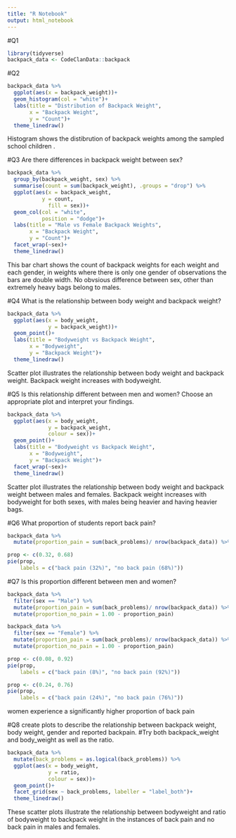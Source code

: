 ```yaml
---
title: "R Notebook"
output: html_notebook
---
```

#Q1
```r
library(tidyverse)
backpack_data <- CodeClanData::backpack
```
#Q2
```r
backpack_data %>% 
  ggplot(aes(x = backpack_weight))+
  geom_histogram(col = "white")+
  labs(title = "Distribution of Backpack Weight",
       x = "Backpack Weight",
       y = "Count")+
  theme_linedraw()
```
Histogram shows the distibrution of backpack weights among the sampled school children .

#Q3 Are there differences in backpack weight between sex?
```r
backpack_data %>% 
  group_by(backpack_weight, sex) %>% 
  summarise(count = sum(backpack_weight), .groups = "drop") %>% 
  ggplot(aes(x = backpack_weight,
           y = count,
             fill = sex))+
  geom_col(col = "white", 
           position = "dodge")+
  labs(title = "Male vs Female Backpack Weights",
       x = "Backpack Weight",
       y = "Count")+
  facet_wrap(~sex)+
  theme_linedraw()
```
This bar chart shows the count of backpack weights for each weight and each gender, in weights where there is only one gender of observations the bars are double width. No obvsious difference between sex, other than extremely heavy bags belong to males.

#Q4 What is the relationship between body weight and backpack weight?
```r
backpack_data %>% 
  ggplot(aes(x = body_weight,
             y = backpack_weight))+
  geom_point()+
  labs(title = "Bodyweight vs Backpack Weight",
       x = "Bodyweight",
       y = "Backpack Weight")+
  theme_linedraw()
```
Scatter plot illustrates the relationship between body weight and backpack weight. Backpack weight increases with bodyweight.

#Q5 Is this relationship different between men and women? Choose an appropriate plot and interpret your findings.
```r
backpack_data %>% 
  ggplot(aes(x = body_weight,
             y = backpack_weight,
             colour = sex))+
  geom_point()+
  labs(title = "Bodyweight vs Backpack Weight",
       x = "Bodyweight",
       y = "Backpack Weight")+
  facet_wrap(~sex)+
  theme_linedraw()
```
Scatter plot illustrates the relationship between body weight and backpack weight between males and females. Backpack weight increases with bodyweight for both sexes, with males being heavier and having heavier bags.

#Q6 What proportion of students report back pain?
```r
backpack_data %>% 
  mutate(proportion_pain = sum(back_problems)/ nrow(backpack_data)) %>%   mutate(proportion_no_pain = 1.00 - proportion_pain)

prop <- c(0.32, 0.68)
pie(prop,
    labels = c("back pain (32%)", "no back pain (68%)"))

```
#Q7 Is this proportion different between men and women?
```r
backpack_data %>% 
  filter(sex == "Male") %>% 
  mutate(proportion_pain = sum(back_problems)/ nrow(backpack_data)) %>% 
  mutate(proportion_no_pain = 1.00 - proportion_pain)

backpack_data %>% 
  filter(sex == "Female") %>% 
  mutate(proportion_pain = sum(back_problems)/ nrow(backpack_data)) %>% 
  mutate(proportion_no_pain = 1.00 - proportion_pain)

prop <- c(0.08, 0.92)
pie(prop,
    labels = c("back pain (8%)", "no back pain (92%)"))

prop <- c(0.24, 0.76)
pie(prop,
    labels = c("back pain (24%)", "no back pain (76%)"))
```
women experience a significantly higher proportion of back pain 

#Q8 create plots to describe the relationship between backpack weight, body weight, gender and reported backpain.
#Try both backpack_weight and body_weight as well as the ratio.

```r
backpack_data %>% 
  mutate(back_problems = as.logical(back_problems)) %>% 
  ggplot(aes(x = body_weight,
             y = ratio,
             colour = sex))+
  geom_point()+
  facet_grid(sex ~ back_problems, labeller = "label_both")+
  theme_linedraw()
```
These scatter plots illustrate the relationship between bodyweight and ratio of bodyweight to backpack weight in the instances of back pain and no back pain in males and females.

